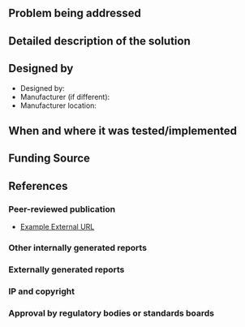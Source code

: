 {{Medical Device
|Health Topic=3 R Center
|Classification=Diagnosis
|Scope=Prototype
|Location=Asia
|Image=Imageneeded.png
}}
<!-- Please make sure to use the format provided below for consistency between all devices. -->
==Problem being addressed==

==Detailed description of the solution==

==Designed by==
*Designed by:
*Manufacturer (if different):
*Manufacturer location:

==When and where it was tested/implemented ==
 
==Funding Source==

==References==
===Peer-reviewed publication===
* [http://www.appropedia.org Example External URL]

===Other internally generated reports===
===Externally generated reports===
===IP and copyright===
===Approval by regulatory bodies or standards boards===

<!-- Add relevant categories, such as [[Category:HIV]] or [[Category:Malaria]] below this line -->
